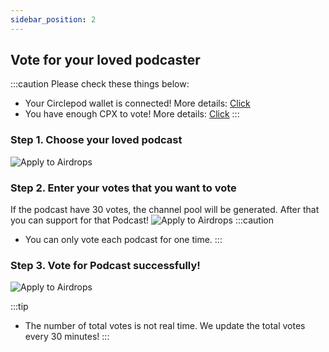 ```yaml
---
sidebar_position: 2
---
```


## Vote for your loved podcaster
:::caution Please check these things below:
- Your Circlepod wallet is connected! More details: [Click](/docs/wallet/connect-wallet)
- You have enough CPX to vote! More details: [Click](/docs/wallet/airdrop)
:::

### Step 1. Choose your loved podcast
![Apply to Airdrops](/img/event/vote/choose-to-vote.png)

### Step 2. Enter your votes that you want to vote
If the podcast have 30 votes, the channel pool will be generated. After that you can support for that Podcast!
![Apply to Airdrops](/img/event/vote/ticket.png)
:::caution
- You can only vote each podcast for one time.
:::

### Step 3. Vote for Podcast successfully!
![Apply to Airdrops](/img/event/vote/vote-successfully.png)

:::tip
- The number of total votes is not real time. We update the total votes every 30 minutes! 
:::
